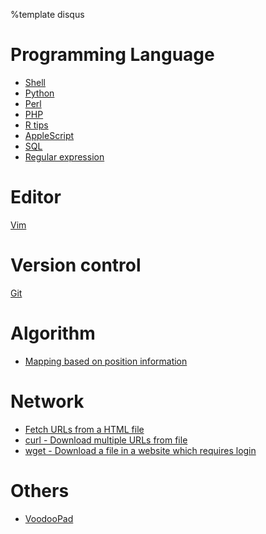%template disqus
= Programming Language =
* [[Learning Shell|Shell]]
* [[Python]]
* [[Learning Perl|Perl]]
* [[PHP]]
* [[R tips]]
* [[AppleScript]]
* [[SQL]]
* [[Regular expression]]

= Editor =
[[Vim]]

= Version control =
[[Git]]


= Algorithm =
* [[Mapping based on position information]]

= Network =
* [[Fetch URLs from a HTML file]]
* [[curl|curl - Download multiple URLs from file]]
* [[wget|wget - Download a file in a website which requires login]]

= Others =
* [[VoodooPad]]
